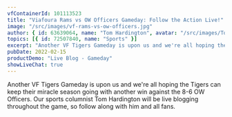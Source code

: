 ```yaml
---
vfContainerId: 101113523
title: "Viafoura Rams vs OW Officers Gameday: Follow the Action Live!"
image: "/src/images/vf-rams-vs-ow-officers.jpg"
author: { id: 63639064, name: "Tom Hardington", avatar: "/src/images/TomHardington.jpg" }
topics: [{ id: 72507840, name: "Sports" }]
excerpt: "Another VF Tigers Gameday is upon us and we're all hoping the Tigers can keep their miracle season going with another win against the 8-6 OW Officers. Follow Live NOW!"
pubDate: 2022-02-15
productDemo: "Live Blog - Gameday"
showLiveChat: true
---
```


Another VF Tigers Gameday is upon us and we're all hoping the Tigers can keep their miracle season going with another win against the 8-6 OW Officers. Our sports columnist Tom Hardington will be live blogging throughout the game, so follow along with him and all fans.

<div class="viafoura not-prose">
  <vf-live-blog></vf-live-blog>
</div>
